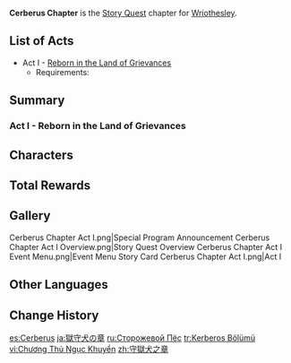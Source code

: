 {{Chapter Infobox
|image           = Cerberus Chapter.png
|character       = Wriothesley
|type            = Story
|short           = Cerberus
}}
'''Cerberus Chapter''' is the [[Story Quest]] chapter for [[Wriothesley]].

==List of Acts==
* Act I - [[Reborn in the Land of Grievances]]
** Requirements: {{Quest|40;1;Cataclysm's Quickening|display=bullet|requirements=1}}

==Summary==
===Act I - Reborn in the Land of Grievances===
{{Main|Reborn in the Land of Grievances}}
{{Description|Impulsive emotions drown out reason, and mistaken choices lead us down the wrong road. It is these multitudes of complex entanglements that forge "sin."<br>Being cast into the depths of the waters is seen as a punishment, but in the eyes of the administrator of the Fortress of Meropide, it is in fact a perfect opportunity to reflect on the past.<br>No-one can give salvation, there is only becoming master of the tides of one's own fortune.}}
{{Transclude|Reborn in the Land of Grievances|Summary}}

==Characters==
{{Character Appearances|type=Chapter}}

==Total Rewards==
{{Quest Rewards List}}

==Gallery==
<gallery>
Cerberus Chapter Act I.png|Special Program Announcement
Cerberus Chapter Act I Overview.png|Story Quest Overview
Cerberus Chapter Act I Event Menu.png|Event Menu
Story Card Cerberus Chapter Act I.png|Act I
</gallery>

==Other Languages==
{{Other Languages
|en      = Cerberus Chapter
|zhs     = 守狱犬之章
|zhs_rm  = Shǒuyù-quǎn zhī Zhāng
|zht     = 守獄犬之章
|zht_rm  = Shǒuyù-quǎn zhī Zhāng
|zh_tl   = 
|ja      = 獄守犬の章
|ja_rm   = Gokushuken no Shou{{Assumed}}
|ja_tl   = 
|ko      = 케르베로스<->의 장
|ko_tl   = Chapter of Cerberus
|es      = Cerberus
|fr      = Cerberus
|ru      = Сторожевой Пёс
|ru_tl   = Guard Dog
|th      = บทแห่งผู้คุมเซอร์เบอรัส
|th_rm   = Bot haeng Phukum Cerberus
|th_tl   = Chapter of the Cerberus Guard
|vi      = Chương Thủ Ngục Khuyển
|vi_tl   = 
|de      = Cerberus
|id      = Chapter Cerberus
|id_tl   = Cerberus Chapter
|pt      = Capítulo de Cerberus
|pt_tl   = 
|tr      = Kerberos Bölümü
|tr_tl   = 
|it      = Capitolo del Cerberus
|it_tl   = 
}}

==Change History==
{{Change History|4.1}}

[[es:Cerberus]]
[[ja:獄守犬の章]]
[[ru:Сторожевой Пёс]]
[[tr:Kerberos Bölümü]]
[[vi:Chương Thủ Ngục Khuyển]]
[[zh:守獄犬之章]]